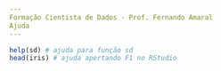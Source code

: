 ```yaml
---
Formação Cientista de Dados - Prof. Fernando Amaral
Ajuda
---
```


```r
help(sd) # ajuda para função sd
head(iris) # ajuda apertando F1 no RStudio
```

